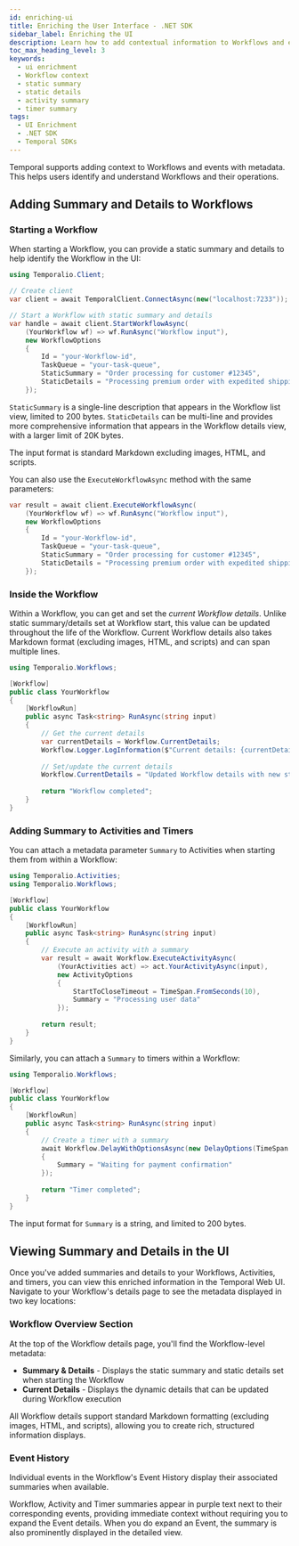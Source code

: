 ```yaml
---
id: enriching-ui
title: Enriching the User Interface - .NET SDK
sidebar_label: Enriching the UI
description: Learn how to add contextual information to Workflows and events in the Temporal UI using the .NET SDK.
toc_max_heading_level: 3
keywords:
  - ui enrichment
  - Workflow context
  - static summary
  - static details
  - activity summary
  - timer summary
tags:
  - UI Enrichment
  - .NET SDK
  - Temporal SDKs
---
```


Temporal supports adding context to Workflows and events with metadata. 
This helps users identify and understand Workflows and their operations.

## Adding Summary and Details to Workflows

### Starting a Workflow

When starting a Workflow, you can provide a static summary and details to help identify the Workflow in the UI:

```csharp
using Temporalio.Client;

// Create client
var client = await TemporalClient.ConnectAsync(new("localhost:7233"));

// Start a Workflow with static summary and details
var handle = await client.StartWorkflowAsync(
    (YourWorkflow wf) => wf.RunAsync("Workflow input"),
    new WorkflowOptions
    {
        Id = "your-Workflow-id",
        TaskQueue = "your-task-queue",
        StaticSummary = "Order processing for customer #12345",
        StaticDetails = "Processing premium order with expedited shipping"
    });
```

`StaticSummary` is a single-line description that appears in the Workflow list view, limited to 200 bytes.
`StaticDetails` can be multi-line and provides more comprehensive information that appears in the Workflow details view, with a larger limit of 20K bytes.

The input format is standard Markdown excluding images, HTML, and scripts.

You can also use the `ExecuteWorkflowAsync` method with the same parameters:

```csharp
var result = await client.ExecuteWorkflowAsync(
    (YourWorkflow wf) => wf.RunAsync("Workflow input"),
    new WorkflowOptions
    {
        Id = "your-Workflow-id",
        TaskQueue = "your-task-queue",
        StaticSummary = "Order processing for customer #12345",
        StaticDetails = "Processing premium order with expedited shipping"
    });
```

### Inside the Workflow

Within a Workflow, you can get and set the _current Workflow details_. 
Unlike static summary/details set at Workflow start, this value can be updated throughout the life of the Workflow. 
Current Workflow details also takes Markdown format (excluding images, HTML, and scripts) and can span multiple lines.

```csharp
using Temporalio.Workflows;

[Workflow]
public class YourWorkflow
{
    [WorkflowRun]
    public async Task<string> RunAsync(string input)
    {
        // Get the current details
        var currentDetails = Workflow.CurrentDetails;
        Workflow.Logger.LogInformation($"Current details: {currentDetails}");
        
        // Set/update the current details
        Workflow.CurrentDetails = "Updated Workflow details with new status";
        
        return "Workflow completed";
    }
}
```

### Adding Summary to Activities and Timers

You can attach a metadata parameter `Summary` to Activities when starting them from within a Workflow:

```csharp
using Temporalio.Activities;
using Temporalio.Workflows;

[Workflow]
public class YourWorkflow
{
    [WorkflowRun]
    public async Task<string> RunAsync(string input)
    {
        // Execute an activity with a summary
        var result = await Workflow.ExecuteActivityAsync(
            (YourActivities act) => act.YourActivityAsync(input),
            new ActivityOptions
            {
                StartToCloseTimeout = TimeSpan.FromSeconds(10),
                Summary = "Processing user data"
            });
        
        return result;
    }
}
```

Similarly, you can attach a `Summary` to timers within a Workflow:

```csharp
using Temporalio.Workflows;

[Workflow]
public class YourWorkflow
{
    [WorkflowRun]
    public async Task<string> RunAsync(string input)
    {
        // Create a timer with a summary
        await Workflow.DelayWithOptionsAsync(new DelayOptions(TimeSpan.FromMinutes(5))
        {
            Summary = "Waiting for payment confirmation"
        });
        
        return "Timer completed";
    }
}
```

The input format for `Summary` is a string, and limited to 200 bytes.

## Viewing Summary and Details in the UI

Once you've added summaries and details to your Workflows, Activities, and timers, you can view this enriched information in the Temporal Web UI. 
Navigate to your Workflow's details page to see the metadata displayed in two key locations:

### Workflow Overview Section

At the top of the Workflow details page, you'll find the Workflow-level metadata:

- **Summary & Details** - Displays the static summary and static details set when starting the Workflow
- **Current Details** - Displays the dynamic details that can be updated during Workflow execution

All Workflow details support standard Markdown formatting (excluding images, HTML, and scripts), allowing you to create rich, structured information displays.

### Event History

Individual events in the Workflow's Event History display their associated summaries when available.

Workflow, Activity and Timer summaries appear in purple text next to their corresponding events, providing immediate context without requiring you to expand the Event details. 
When you do expand an Event, the summary is also prominently displayed in the detailed view.